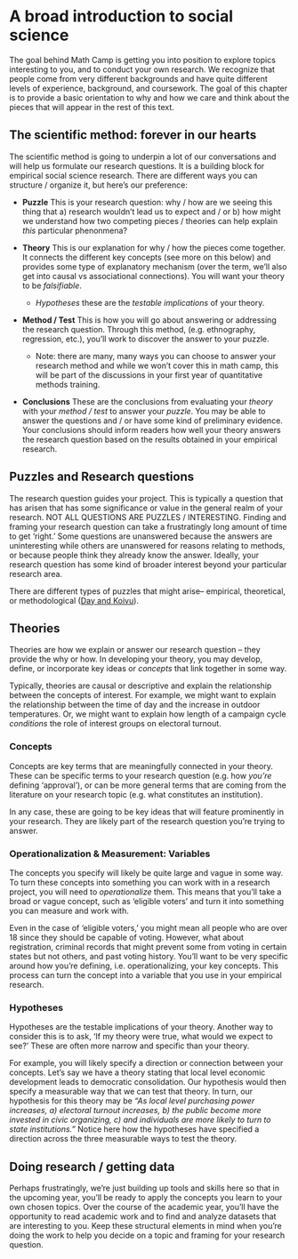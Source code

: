 # A broad introduction to social science
The goal behind Math Camp is getting you into position to explore topics interesting to you, and to conduct your own research. We recognize that people come from very different backgrounds and have quite different levels of experience, background, and coursework. The goal of this chapter is to provide a basic orientation to why and how we care and think about the pieces that will appear in the rest of this text. 

## The scientific method: forever in our hearts
The scientific method is going to underpin a lot of our conversations and will help us formulate our research questions. It is a building block for empirical social science research. There are different ways you can structure / organize it, but here's our preference:

+ **Puzzle** This is your research question: why / how are we seeing this thing that a) research wouldn't lead us to expect and / or b) how might we understand how two competing pieces / theories can help explain *this* particular phenonmena? 

+ **Theory** This is our explanation for why / how the pieces come together. It connects the different key concepts (see more on this below) and provides some type of explanatory mechanism (over the term, we'll also get into causal vs associational connections). You will want your theory to be *falsifiable*. 
  + *Hypotheses* these are the *testable implications* of your theory. 

+ **Method / Test** This is how you will go about answering or addressing the research question. Through this method, (e.g. ethnography, regression, etc.), you'll work to discover the answer to your puzzle. 
  + Note: there are many, many ways you can choose to answer your research method and while we won't cover this in math camp, this will be part of the discussions in your first year of quantitative methods training. 

+ **Conclusions** These are the conclusions from evaluating your *theory* with your *method / test* to answer your *puzzle*. You may be able to answer the questions and / or have some kind of preliminary evidence. Your conclusions should inform readers how well your theory answers the research question based on the results obtained in your empirical research. 

## Puzzles and Research questions
The research question guides your project. This is typically a question that has arisen that has some significance or value in the general realm of your research. NOT ALL QUESTIONS ARE PUZZLES / INTERESTING. Finding and framing your research question can take a frustratingly long amount of time to get 'right.' Some questions are unanswered because the answers are uninteresting while others are unanswered for reasons relating to methods, or because people think they already know the answer. Ideally, your research question has some kind of broader interest beyond your particular research area. 

There are different types of puzzles that might arise-- empirical, theoretical, or methodological ([Day and Koivu](https://www.tandfonline.com/doi/abs/10.1080/15512169.2018.1493594)). 

## Theories
Theories are how we explain or answer our research question -- they provide the why or how. In developing your theory, you may develop, define, or incorporate key ideas or *concepts* that link together in some way. 

Typically, theories are causal or descriptive and explain the relationship between the concepts of interest. For example, we might want to explain the relationship between the time of day and the increase in outdoor temperatures. Or, we might want to explain how length of a campaign cycle *conditions* the role of interest groups on electoral turnout. 

### Concepts
Concepts are key terms that are meaningfully connected in your theory. These can be specific terms to your research question (e.g. how *you're* defining 'approval'), or can be more general terms that are coming from the literature on your research topic (e.g. what constitutes an institution). 

In any case, these are going to be key ideas that will feature prominently in your research. They are likely part of the research question you're trying to answer. 

### Operationalization & Measurement: Variables
The concepts you specify will likely be quite large and vague in some way. To turn these concepts into something you can work with in a research project, you will need to *operationalize* them. This means that you'll take a broad or vague concept, such as 'eligible voters' and turn it into something you can measure and work with. 

Even in the case of 'eligible voters,' you might mean all people who are over 18 since they should be capable of voting. However, what about registration,  criminal records that might prevent some from voting in certain states but not others, and past voting history. You'll want to be very specific around how you're defining, i.e. operationalizing, your key concepts. This process can turn the concept into a variable that you use in your empirical research. 

### Hypotheses  
Hypotheses are the testable implications of your theory. Another way to consider this is to ask, 'If my theory were true, what would we expect to see?' These are often more narrow and specific than your theory. 

For example, you will likely specify a direction or connection between your concepts. Let's say we have a theory stating that local level economic development leads to democratic consolidation. Our hypothesis would then specify a measurable way that we can test that theory. In turn, our hypothesis for this theory may be *"As local level purchasing power increases, a) electoral turnout increases, b) the public become more invested in civic organizing, c) and individuals are more likely to turn to state institutions."* Notice here how the hypotheses have specified a direction across the three measurable ways to test the theory.

## Doing research / getting data 
Perhaps frustratingly, we're just building up tools and skills here so that in the upcoming year, you'll be ready to apply the concepts you learn to your own chosen topics. Over the course of the academic year, you'll have the opportunity to read academic work and to find and analyze datasets that are interesting to you. Keep these structural elements in mind when you're doing the work to help you decide on a topic and framing for your research question. 

